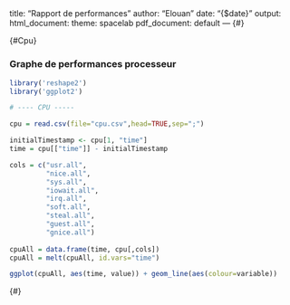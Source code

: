 {#Main}
---
title: "Rapport de performances"
author: "Elouan"
date: "{$date}"
output:
  html_document:
    theme: spacelab
  pdf_document: default
---
{#}

{#Cpu}

### Graphe de performances processeur

```r

library('reshape2')
library('ggplot2')

# ---- CPU -----

cpu = read.csv(file="cpu.csv",head=TRUE,sep=";")

initialTimestamp <- cpu[1, "time"]
time = cpu[["time"]] - initialTimestamp

cols = c("usr.all",
         "nice.all",
         "sys.all",
         "iowait.all",
         "irq.all",
         "soft.all",
         "steal.all",
         "guest.all",
         "gnice.all")
            
cpuAll = data.frame(time, cpu[,cols])
cpuAll = melt(cpuAll, id.vars="time")

ggplot(cpuAll, aes(time, value)) + geom_line(aes(colour=variable))

```
{#}